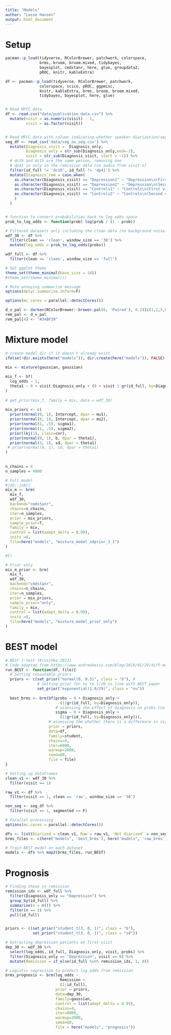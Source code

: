 ```yaml
---
title: "Models"
author: "Lasse Hansen"
output: html_document
---
```


# Setup
```r
pacman::p_load(tidyverse, RColorBrewer, patchwork, colorspace,
               brms, broom, broom.mixed, tidybayes, 
               bayesplot, cmdstanr, here, glue, groupdata2,
               pROC, knitr, kableExtra)

df <- pacman::p_load(tidyverse, RColorBrewer, patchwork,
               colorspace, scico, pROC, ggpmisc, 
               knitr, kableExtra, brms, broom, broom.mixed, 
               tidybayes, bayesplot, here, glue)


# Read MFCC data
df <- read.csv("data/publication_data.csv") %>% 
  mutate(visit = as.numeric(visit) - 1,
         visit = as.factor(visit))


# Read MFCC data with column indicating whether speaker diarization/segmentation has taken place
seg_df <- read_csv('data/seg_no_seg.csv') %>% 
  mutate(Diagnosis_visit =  Diagnosis_only,
         Diagnosis_only = str_sub(Diagnosis_only,end=-2),
         visit = str_sub(Diagnosis_visit, start = -1)) %>% 
  # dc19 and dc15 are the same person, removing one
  # dp41 is only in the remission data (no audio from visit 1)
  filter(id_full != 'dc19', id_full != 'dp41') %>% 
  mutate(Diagnosis_rem = case_when(
    as.character(Diagnosis_visit) == "Depression1" ~ "Depression\n(First visit)",
    as.character(Diagnosis_visit) == "Depression2" ~ "Depression\n(Second visit)",
    as.character(Diagnosis_visit) == "Controls1" ~ "Controls\n(First visit)",
    as.character(Diagnosis_visit) == "Controls2" ~ "Controls\n(Second visit)",
    )
  )


# function to convert probabilities back to log odds space
prob_to_log_odds <- function(prob) log(prob / (1 - prob))

# Filtered datasets only including the clean data (no background noise) and 30 second time bins or no windowing
wdf_30 <- df %>% 
  filter(clean == 'clean', window_size == '30') %>% 
  mutate(log_odds = prob_to_log_odds(probs))

wdf_full <- df %>% 
  filter(clean == 'clean', window_size == 'full')

# Set ggplot theme
theme_set(theme_minimal(base_size = 18))
#theme_set(theme_minimal())

# Mute annoying summarise message
options(dplyr.summarise.inform=F)

options(mc.cores = parallel::detectCores())

d_v_pal <- darken(RColorBrewer::brewer.pal(6, 'Paired'), 0.2)[c(1,2,5,6)]
rem_pal <- d_v_pal
rem_pal[4] <- "#34BF39"

```

# Mixture model
```r
# create model dir if it doesn't already exist
ifelse(!dir.exists(here("models")), dir.create(here("models")), FALSE)

mix <- mixture(gaussian, gaussian)
 
mix_f <- bf(
  log_odds ~ 1,
  theta1 ~ 0 + visit:Diagnosis_only + (0 + visit | gr(id_full, by=Diagnosis_only))
)
 
# get_prior(mix_f, family = mix, data = wdf_30)
 
mix_priors <- c(
  prior(normal(0, 1), Intercept, dpar = mu1),
  prior(normal(0, 1), Intercept, dpar = mu2),
  prior(normal(1, .5), sigma1),
  prior(normal(1, .5), sigma2),
  prior(lkj(1), class=cor),
  prior(normal(0, 1), b, dpar = theta1),
  prior(normal(3, 1), sd, dpar = theta1)
 # prior(normal(0, 1), sd, dpar = theta1)
)
 
 
n_chains = 4
n_samples = 4000

# Full model
#job::job({
mix_m <- brm(
  mix_f,
  wdf_30,
  backend="cmdstanr",
  chains=n_chains,
  iter=n_samples,
  prior = mix_priors,
  sample_prior=T,
  family = mix,
  control = list(adapt_delta = 0.99),
  inits =0,
  file=here("models", "mixture_model_sdprior_3_1")
)

#})

# Prior only
mix_m_prior <- brm(
  mix_f,
  wdf_30,
  backend="cmdstanr",
  chains=n_chains,
  iter=n_samples,
  prior = mix_priors,
  sample_prior="only",
  family = mix,
  control = list(adapt_delta = 0.99),
  inits =0,
  file=here("models", "mixture_model_prior_only")
)
```

# BEST model
```r
# BEST t-test (Kruschke 2013)
# Code adapted from https://www.andrewheiss.com/blog/2019/01/29/diff-means-half-dozen-ways/#regression-best-with-priors-on-variables-instead-of-difference
run_BEST <- function(df, file){
  # Setting reasonable priors
  priors <- c(set_prior("normal(0, 0.5)", class = "b"), #
              # Setting prior for nu to 1/29 in line with BEST paper
              set_prior("exponential(1.0/29)", class = "nu"))
  
  best_brms <- brm(bf(probs ~ 0 + Diagnosis_only + 
                        (1|gr(id_full, by=Diagnosis_only)), 
                      # assessing the effect of diagnosis on probs (no intercept)
                      sigma ~ 0 + Diagnosis_only + 
                        (1|gr(id_full, by=Diagnosis_only))), 
                   # assessing the whether there is a difference in sigmas by diagnosis
                   prior = priors,
                   data=df, 
                   family=student,
                   chains=4,
                   iter=6000,
                   warmup=2000,
                   seed=60,
                   file = file)
}

# Setting up dataframes
clean_v1 <- wdf_30 %>% 
  filter(visit == 1)

raw_v1 <- df %>% 
  filter(visit == 1, clean == 'raw', window_size == '30')

non_seg <- seg_df %>% 
  filter(visit == 1, segmented == F)

# Parallel processing
options(mc.cores = parallel::detectCores())

dfs <- list(Diarized = clean_v1, Raw = raw_v1, `Not diarized` = non_seg)
brms_files <- c(here("models", 'best_brms'), here("models", 'raw_brms'), here("models", 'non_seg_brms'))

# Train BEST model on each dataset
models <- dfs %>% map2(brms_files, run_BEST)
```

# Prognosis
```r
# Finding those in remission
remission_ids <- wdf_full %>% 
  filter(Diagnosis_only == "Depression") %>% 
  group_by(id_full) %>% 
  summarise(n = n()) %>%
  filter(n == 2) %>% 
  pull(id_full)


priors <- c(set_prior("student_t(3, 0, 1)", class = "b"),
            set_prior("student_t(3, 0, 1)", class = "sd"))

# Extracting depression patients at first visit 
dep_30 <- wdf_30 %>% 
  select(log_odds, id_full, Diagnosis_only, visit, probs) %>% 
  filter(Diagnosis_only == "Depression", visit == 0) %>% 
  mutate(Remission = if_else(id_full %in% remission_ids, 1, 0)) 

# Logistic regression to predict log_odds from remission
brms_prognosis <- brm(log_odds ~ 
                        Remission + 
                        (1|id_full),
                      prior = priors,
                      data=dep_30, 
                      family=gaussian,
                      control = list(adapt_delta = 0.95),
                      chains=4,
                      iter=8000,
                      warmup=2000,
                      seed=60,
                      file = here("models", "prognosis"))

```